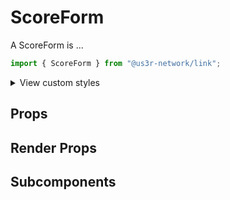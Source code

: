 

<Meta of={ScoreFormStories} />

# ScoreForm

A ScoreForm is ...

```jsx
import { ScoreForm } from "@us3r-network/link";
```

<Canvas />

<p>
  <details>
    <summary>View custom styles</summary>
    <Source code={StyleCode} />
  </details>
</p>

## Props

<Controls />

## Render Props

## Subcomponents
